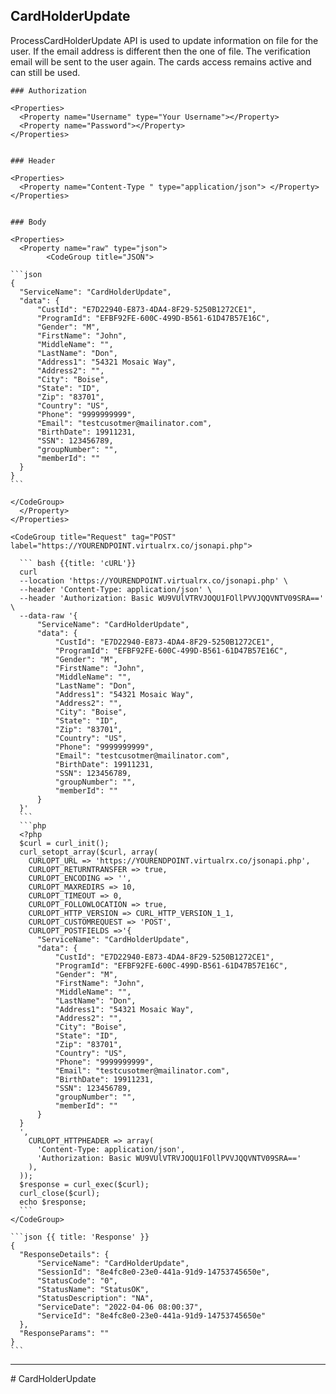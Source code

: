 ## CardHolderUpdate

ProcessCardHolderUpdate API is used to update information on file for the user.
If the email address is different then the one of file.
The verification email will be sent to the user again.
The cards access remains active and can still be used.


<Row>
  <Col>

    ### Authorization

    <Properties>
      <Property name="Username" type="Your Username"></Property>
      <Property name="Password"></Property>
    </Properties>


    ### Header

    <Properties>
      <Property name="Content-Type " type="application/json"> </Property>
    </Properties>

    
    ### Body

    <Properties>
      <Property name="raw" type="json">
            <CodeGroup title="JSON">

    ```json
    {
      "ServiceName": "CardHolderUpdate",
      "data": {
          "CustId": "E7D22940-E873-4DA4-8F29-5250B1272CE1",
          "ProgramId": "EFBF92FE-600C-499D-B561-61D47B57E16C",
          "Gender": "M",
          "FirstName": "John",
          "MiddleName": "",
          "LastName": "Don",
          "Address1": "54321 Mosaic Way",
          "Address2": "",
          "City": "Boise",
          "State": "ID",
          "Zip": "83701",
          "Country": "US",
          "Phone": "9999999999",
          "Email": "testcusotmer@mailinator.com",
          "BirthDate": 19911231,
          "SSN": 123456789,
          "groupNumber": "",
          "memberId": ""
      }
    }
    ```

    </CodeGroup>
      </Property>
    </Properties>

    

  </Col>
  <Col sticky>

    <CodeGroup title="Request" tag="POST" label="https://YOURENDPOINT.virtualrx.co/jsonapi.php">

      ``` bash {{title: 'cURL'}}
      curl
      --location 'https://YOURENDPOINT.virtualrx.co/jsonapi.php' \
      --header 'Content-Type: application/json' \
      --header 'Authorization: Basic WU9VUlVTRVJOQU1FOllPVVJQQVNTV09SRA==' \
      --data-raw '{
          "ServiceName": "CardHolderUpdate",
          "data": {
              "CustId": "E7D22940-E873-4DA4-8F29-5250B1272CE1",
              "ProgramId": "EFBF92FE-600C-499D-B561-61D47B57E16C",
              "Gender": "M",
              "FirstName": "John",
              "MiddleName": "",
              "LastName": "Don",
              "Address1": "54321 Mosaic Way",
              "Address2": "",
              "City": "Boise",
              "State": "ID",
              "Zip": "83701",
              "Country": "US",
              "Phone": "9999999999",
              "Email": "testcusotmer@mailinator.com",
              "BirthDate": 19911231,
              "SSN": 123456789,
              "groupNumber": "",
              "memberId": ""
          }
      }'
      ```
      ```php
      <?php
      $curl = curl_init();
      curl_setopt_array($curl, array(
        CURLOPT_URL => 'https://YOURENDPOINT.virtualrx.co/jsonapi.php',
        CURLOPT_RETURNTRANSFER => true,
        CURLOPT_ENCODING => '',
        CURLOPT_MAXREDIRS => 10,
        CURLOPT_TIMEOUT => 0,
        CURLOPT_FOLLOWLOCATION => true,
        CURLOPT_HTTP_VERSION => CURL_HTTP_VERSION_1_1,
        CURLOPT_CUSTOMREQUEST => 'POST',
        CURLOPT_POSTFIELDS =>'{
          "ServiceName": "CardHolderUpdate",
          "data": {
              "CustId": "E7D22940-E873-4DA4-8F29-5250B1272CE1",
              "ProgramId": "EFBF92FE-600C-499D-B561-61D47B57E16C",
              "Gender": "M",
              "FirstName": "John",
              "MiddleName": "",
              "LastName": "Don",
              "Address1": "54321 Mosaic Way",
              "Address2": "",
              "City": "Boise",
              "State": "ID",
              "Zip": "83701",
              "Country": "US",
              "Phone": "9999999999",
              "Email": "testcusotmer@mailinator.com",
              "BirthDate": 19911231,
              "SSN": 123456789,
              "groupNumber": "",
              "memberId": ""
          }
      }
      ',
        CURLOPT_HTTPHEADER => array(
          'Content-Type: application/json',
          'Authorization: Basic WU9VUlVTRVJOQU1FOllPVVJQQVNTV09SRA=='
        ),
      ));
      $response = curl_exec($curl);
      curl_close($curl);
      echo $response;
      ```
    </CodeGroup>

    ```json {{ title: 'Response' }}
    {
      "ResponseDetails": {
          "ServiceName": "CardHolderUpdate",
          "SessionId": "8e4fc8e0-23e0-441a-91d9-14753745650e",
          "StatusCode": "0",
          "StatusName": "StatusOK",
          "StatusDescription": "NA",
          "ServiceDate": "2022-04-06 08:00:37",
          "ServiceId": "8e4fc8e0-23e0-441a-91d9-14753745650e"
      },
      "ResponseParams": ""
    }
    ```

  </Col>
</Row>

---
<div style={{display : 'none'}}>
# CardHolderUpdate
</div>